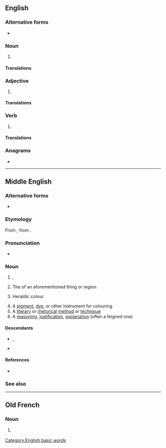 ==English==

===Alternative forms===
* {{alter|en|color||American}}

===Noun===
{{en-noun|~}}

# {{tcx|Commonwealth spelling|lang=en}} {{alt form of|color|lang=en}}

====Translations====
{{trans-see|colour|color}}

===Adjective===
{{en-adj|-}}

# {{term-context|AU|Canada|Ireland|NZ|UK|lang=en}} {{alt form of|color|lang=en}}

====Translations====
{{trans-see|colour|color}}

===Verb===
{{en-verb}}

# {{term-context|AU|Canada|NZ|UK|lang=en}} {{alt form of|color|lang=en}}

====Translations====
{{trans-see|colour|color}}

===Anagrams===
* {{anagrams|en|courol|ur-cool}}

[[Category:English basic words]]

----

==Middle English==

===Alternative forms===
* {{alter|enm|colur|color|culur|coler|coloure|kolour}}

===Etymology===
From {{bor|enm|xno|colur}}, from {{der|enm|la|color}}.

===Pronunciation===
* {{IPA|lang=enm|/kuˈluːr/}}

===Noun===
{{enm-noun|pl2=coloures}}

# {{l|en|colour}}, {{l|en|hue}}
# The {{l|en|colour}} of an aforementioned thing or region
# {{lb|enm|heraldry}} Heraldic colour
# A [[pigment]], [[dye]], or other instrument for colouring
# A [[literary]] or [[rhetorical]] [[method]] or [[technique]]
# A [[reasoning]], [[justification]], [[explanation]] (often a feigned one)

====Descendants====
* {{desc|en|color}}, {{l|en|colour}}
* {{desc|sco|colour}}

====References====
* {{R:MED Online|entry=cǒlǒur (n.) |id=MED8462 |accessdate=2018-03-30}}

===See also===
{{table:colors/enm}}

-----

==Old French==

===Noun===
{{fro-noun|f}}

# {{lb|fro|Anglo-Norman}} {{alternative form of|color|lang=fro}}